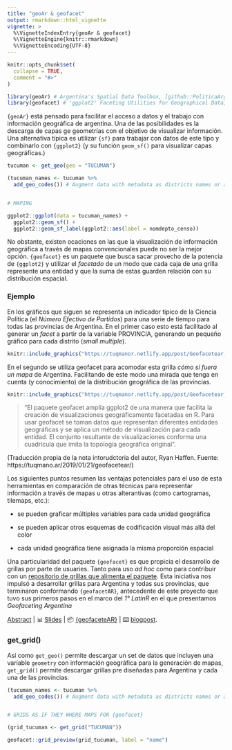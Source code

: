 ---
title: "geoAr & geofacet"
output: rmarkdown::html_vignette
vignette: >
  %\VignetteIndexEntry{geoAr & geofacet}
  %\VignetteEngine{knitr::rmarkdown}
  %\VignetteEncoding{UTF-8}
---

```{r, include = FALSE}
knitr::opts_chunk$set(
  collapse = TRUE,
  comment = "#>"
)
```

```{r setup}
library(geoAr) # Argentina's Spatial Data Toolbox, [github::PoliticaArgentina/geoAr] v0.0.1.2
library(geofacet) # 'ggplot2' Faceting Utilities for Geographical Data, CRAN v0.2.0
```

`{geoAr}` está pensado para facilitar el acceso a datos y el trabajo con información geográfica de argentina. Una de las posibilidades es la descarga de capas ge geometrías con el objetivo de visualizar información. Una alternativa típica es utilizar `{sf}` para trabajar con datos de este tipo y combinarlo con `{ggplot2}` (y su función `geom_sf()` para visualizar capas geográficas.)


```{r}

tucuman <- get_geo(geo = "TUCUMAN")

(tucuman_names <- tucuman %>%
  add_geo_codes()) # Augment data with metadata as districts names or alternative id codes


# MAPING

ggplot2::ggplot(data = tucuman_names) +
  ggplot2::geom_sf() +
  ggplot2::geom_sf_label(ggplot2::aes(label = nomdepto_censo))

```

No obstante, existen ocaciones en las que la visualización de información geográfica a través de mapas convencionales puede no ser la mejor opción. `{geofacet}` es un paquete que busca sacar provecho de la potencia de `{ggplot2}` y utilizar el _facetado_ de un modo que cada caja de una grilla represente una entidad y que la suma de estas guarden relación con su distribución espacial.  


### Ejemplo 

En los gráficos que siguen se representa un indicador tipico de la Ciencia Política (el _Número Efectivo de Partidos_) para una serie de tiempo para todas las provincias de Argentina. En el primer caso esto está facilitado al generar un _facet_ a partir de la variable PROVINCIA, generando un pequeño gráfico para cada distrito (_small multiple_).   

```{r echo =FALSE}

knitr::include_graphics("https://tuqmanor.netlify.app/post/Geofacetear_files/figure-html/unnamed-chunk-1-1.png")
```


En el segundo se utiliza geofacet para acomodar esta grilla _cómo si fuera un mapa_ de Argentina. Facilitando de este modo una mirada que tenga en cuenta (y conocimiento) de la distribución geográfica de las provincias. 


```{r echo =FALSE}

knitr::include_graphics("https://tuqmanor.netlify.app/post/Geofacetear_files/figure-html/unnamed-chunk-2-1.png")
```


>“El paquete geofacet amplía ggplot2 de una manera que facilita la creación de visualizaciones geográficamente facetadas en R. Para usar geofacet se toman datos que representan diferentes entidades geográficas y se aplica un método de visualización para cada entidad. El conjunto resultante de visualizaciones conforma una cuadrícula que imita la topología geográfica original”.

(Traducción propia de la nota intorudctoria del autor, Ryan Haffen. Fuente: https://tuqmano.ar/2019/01/21/geofacetear/)

Los siguientes puntos resumen las ventajas potenciales para el uso de esta herramientas en comparación de otras técnicas para representar información a través de mapas u otras alterantivas (como cartogramas, tilemaps, etc.):

* se pueden graficar múltiples variables para cada unidad geográfica

* se pueden aplicar otros esquemas de codificación visual más allá del color

* cada unidad geográfica tiene asignada la misma proporción espacial



Una particularidad del paquete `{geofacet}` es que propicia el desarrollo de grillas por parte de usuaries. Tanto para uso _ad hoc_ como para contribuir con un [repositorio de grillas que alimenta el paquete](https://hafen.github.io/geofacet/articles/geofacet.html#list-available-grids). Esta iniciativa nos impulsó a desarrollar grillas para Argentina y todas sus provincias, que terminaron conformando  `{geofacetAR}`, antecedente de este proyecto que tuvo sus primeros pasos en el marco del _1° LatinR_ en el que presentamos *Geofaceting Argentina*

[Abstract](https://github.com/TuQmano/geofacet_ARG/blob/master/.LatinR/Geofaceting_Argentina_RuizNicolini.pdf) | 📊 [Slides](https://www.researchgate.net/publication/327382101_Geofaceting_Argentina_LatinR_2018) | 📦 [{geofaceteAR}](https://electorarg.github.io/geofaceteAR/) | ⌨️ [blogpost](https://www.tuqmano.com/2020/05/22/empaquetar/).



### get_grid()

Así como `get_geo()` permite descargar un set de datos que incluyen una variable `geometry` con información geográfica para la generación de mapas, `get_grid()` permite descargar grillas pre diseñadas para Argentina y cada una de las provincias. 

```{r}

(tucuman_names <- tucuman %>%
  add_geo_codes()) # Augment data with metadata as districts names or alternative id codes


# GRIDS AS IF THEY WHERE MAPS FOR {geofacet}

(grid_tucuman <- get_grid("TUCUMAN"))

geofacet::grid_preview(grid_tucuman, label = "name")

```

